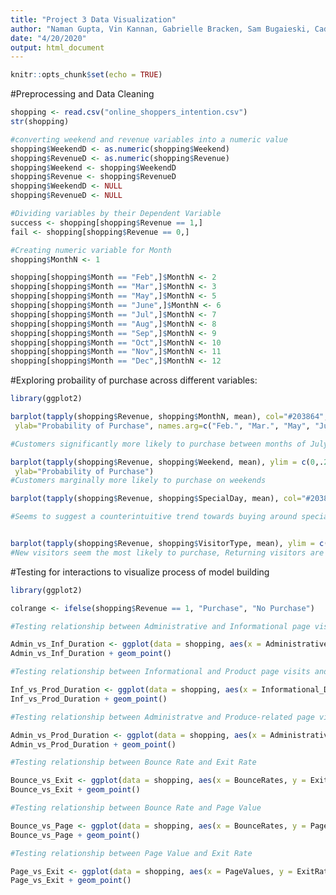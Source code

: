 ```yaml
---
title: "Project 3 Data Visualization"
author: "Naman Gupta, Vin Kannan, Gabrielle Bracken, Sam Bugaieski, Cade Lau"
date: "4/20/2020"
output: html_document
---
```


```r
knitr::opts_chunk$set(echo = TRUE)
```


#Preprocessing and Data Cleaning
```r
shopping <- read.csv("online_shoppers_intention.csv")
str(shopping)

#converting weekend and revenue variables into a numeric value
shopping$WeekendD <- as.numeric(shopping$Weekend)
shopping$RevenueD <- as.numeric(shopping$Revenue)
shopping$Weekend <- shopping$WeekendD
shopping$Revenue <- shopping$RevenueD
shopping$WeekendD <- NULL
shopping$RevenueD <- NULL

#Dividing variables by their Dependent Variable
success <- shopping[shopping$Revenue == 1,]
fail <- shopping[shopping$Revenue == 0,]

#Creating numeric variable for Month
shopping$MonthN <- 1

shopping[shopping$Month == "Feb",]$MonthN <- 2
shopping[shopping$Month == "Mar",]$MonthN <- 3
shopping[shopping$Month == "May",]$MonthN <- 5
shopping[shopping$Month == "June",]$MonthN <- 6
shopping[shopping$Month == "Jul",]$MonthN <- 7
shopping[shopping$Month == "Aug",]$MonthN <- 8
shopping[shopping$Month == "Sep",]$MonthN <- 9
shopping[shopping$Month == "Oct",]$MonthN <- 10
shopping[shopping$Month == "Nov",]$MonthN <- 11
shopping[shopping$Month == "Dec",]$MonthN <- 12

```

#Exploring probaility of purchase across different variables:

```r
library(ggplot2)

barplot(tapply(shopping$Revenue, shopping$MonthN, mean), col="#203864", main="Probability of Purchase by Month",
 ylab="Probability of Purchase", names.arg=c("Feb.", "Mar.", "May", "Jun.", "July", "Aug.", "Sept.", "Oct.", "Nov.", "Dec."))

#Customers significantly more likely to purchase between months of July and November

barplot(tapply(shopping$Revenue, shopping$Weekend, mean), ylim = c(0,.20), col="#203864", names.arg=c("Weekday", "Weekend"), main="Probability of Purchase on Weekends",
 ylab="Probability of Purchase")
#Customers marginally more likely to purchase on weekends

barplot(tapply(shopping$Revenue, shopping$SpecialDay, mean), col="#203864", main="Probability of Purchase on \"Special Days\"", ylab= "Probability of Purchase", xlab = "Normalized distance from \"Special Day\" (max 1 week)")

#Seems to suggest a counterintuitive trend towards buying around special days


barplot(tapply(shopping$Revenue, shopping$VisitorType, mean), ylim = c(0,.25), col="#203864", main="Probability of Purchase by User Type", ylab= "Probability of Purchase", names.arg=c("New Visitor", "Other", "Returning Visitor"))
#New visitors seem the most likely to purchase, Returning visitors are least likely

```

#Testing for interactions to visualize process of model building

```r
library(ggplot2)

colrange <- ifelse(shopping$Revenue == 1, "Purchase", "No Purchase")

#Testing relationship between Administrative and Informational page visits and duration

Admin_vs_Inf_Duration <- ggplot(data = shopping, aes(x = Administrative_Duration, y = Informational_Duration, colour = colrange))
Admin_vs_Inf_Duration + geom_point()

#Testing relationship between Informational and Product page visits and duration

Inf_vs_Prod_Duration <- ggplot(data = shopping, aes(x = Informational_Duration, y = ProductRelated_Duration, colour = colrange))
Inf_vs_Prod_Duration + geom_point()

#Testing relationship between Administratve and Produce-related page visits and duration

Admin_vs_Prod_Duration <- ggplot(data = shopping, aes(x = Administrative_Duration, y = ProductRelated_Duration, colour = colrange))
Admin_vs_Prod_Duration + geom_point()

#Testing relationship between Bounce Rate and Exit Rate

Bounce_vs_Exit <- ggplot(data = shopping, aes(x = BounceRates, y = ExitRates, colour = colrange))
Bounce_vs_Exit + geom_point()

#Testing relationship between Bounce Rate and Page Value

Bounce_vs_Page <- ggplot(data = shopping, aes(x = BounceRates, y = PageValues, colour = colrange))
Bounce_vs_Page + geom_point()

#Testing relationship between Page Value and Exit Rate

Page_vs_Exit <- ggplot(data = shopping, aes(x = PageValues, y = ExitRates, colour = colrange))
Page_vs_Exit + geom_point()

```







